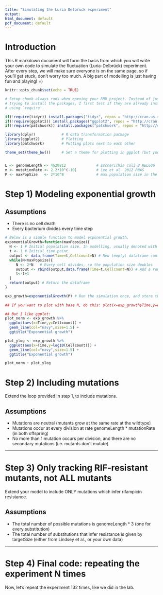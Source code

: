 ```yaml
---
title: "Simulating the Luria Delbrück experiment"
output:
html_document: default
pdf_document: default
---
```


# Introduction

This R markdown document will form the basis from which you will write your own code to simulate the fluctuation (Luria-Delbrück) experiment. After every step, we will make sure everyone is on the same page, so if you'll get stuck, don't worry too much. A big part of modelling is just having fun and playing! =)


```r
knitr::opts_chunk$set(echo = TRUE)

# Setup chunk always runs when opening your RMD project. Instead of just blindly
# trying to install the packages, I first test if they are already installed by
# using `require`.

if(!require(tidyr)) install.packages("tidyr", repos = "http://cran.us.r-project.org")  
if(!require(ggplot2)) install.packages("ggplot2", repos = "http://cran.us.r-project.org") 
if(!require(patchwork)) install.packages("patchwork", repos = "http://cran.us.r-project.org")

library(dplyr)            # R data transformation package
library(ggplot2)          # Plotting
library(patchwork)        # Putting plots next to each other

theme_set(theme_bw())     # Set a theme for plotting in ggplot (but you can plot however you like ofc.)


L <- genomeLength <- 4629812              # Escherichia coli B REL606
m <- mutationRate <- 2.2*10^(-10)         # Lee et al. 2012 PNAS
P <- maxPopSize   <- 2*10^8               # max population size in the simulation


```


# Step 1) Modeling exponential growth


## Assumptions
* There is no cell death
* Every bacterium divides every time step

```r

# Below is a simple function to model exponential growth. 
exponentialGrowth=function(maxPopsize){
  N <- 1 # Initial population size. In modelling, usually denoted with 'N'
  t <- 1 # Initial time point
  output <- data.frame(Time=t,Cellcount=N) # New (empty) dataframe containing two columns: Time, Cellcount
  while(N<maxPopsize){
     N <- 2*N   # Every cell divides, so the population size doubles
     output <- rbind(output,data.frame(Time=t,Cellcount=N)) # Add a row to the dataframe
     t<-t+1
  }
  return(output) # Return the dataframe
}

exp_growth=exponentialGrowth(P) # Run the simulation once, and store the result in "exp_growth"
 
## If you want to plot with base R, do this: plot(x=exp_growth$Time,y=exp_growth$Cellcount,type="l")

## But I like ggplot:
plot_norm <- exp_growth %>% 
  ggplot(aes(x=Time,y=Cellcount)) +
  geom_line(col="navy",size=1.5) +
  ggtitle("Exponential growth")

plot_ylog <- exp_growth %>% 
  ggplot(aes(x=Time,y=log10(Cellcount))) +
  geom_line(col="navy",size=1.5) +
  ggtitle("Exponential growth")

plot_norm + plot_ylog
```

# Step 2) Including mutations

Extend the loop provided in step 1, to include mutations.

## Assumptions

* Mutations are neutral (mutants grow at the same rate at the wildtype)
* Mutations occur at every division at rate genomeLength * mutationRate (in both offspring)
* No more than 1 mutation occurs per division, and there are no secondary mutations (i.e. mutants don't mutate)

---

# Step 3) Only tracking RIF-resistant mutants, not ALL mutants

Extend your model to include ONLY mutations which infer rifampicin resistance. 

## Assumptions
* The total number of possible mutations is genomeLength * 3 (one for every substitution)
* The total number of substitutions that infer resistance is given by targetSize (either from Lindsey et al., or your own data)

---

# Step 4) Final code: repeating the experiment N times 

Now, let's repeat the experiment 132 times, like we did in the lab. 

